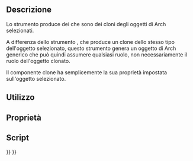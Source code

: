 <languages/>

{{Docnav/it
|
|
|[[Arch_Workbench/it|Arch]]
|IconL=
|IconR=
|IconC=Workbench_Arch.svg
}}

{{VeryImportantMessage|QUESTO COMANDO È OBSOLETO<br>
Non è disponibile nella {{VersionPlus/it|1.0}}. Utilizzare invece [[Draft_Clone/it|Draft Clona]].}}

<div class="mw-translate-fuzzy">
{{GuiCommand/it
|Name=Arch CloneComponent
‏‎‏‎|Name/it=Clona component‏‎‏‎e
|MenuLocation=Arch → Utilità → Clona componente
|Workbenches=[[Arch_Workbench/it|Arch]]
|Shortcut={{KEY|C}} {{KEY|C‏‎}}
|SeeAlso=[[Draft_Clone/it|Clona componente]], [[Arch_Component/it|Componente]]
}}
</div>

<span id="Description"></span>
==Descrizione==

Lo strumento {{Button|[[Image:Arch_CloneComponent.svg|16px]] [[Arch_CloneComponent/it|Clona Componente]]}} produce dei {{Button|[[Image:Arch_Component.svg|16px]] [[Arch_Component/it|Componenti]]}} che sono dei cloni degli oggetti di Arch selezionati.

A differenza dello strumento {{Button|[[Image:Draft_Clone.svg|16px]] [[Draft_Clone/it|Clone di Draft]]}}, che produce un clone dello stesso tipo dell'oggetto selezionato, questo strumento genera un oggetto {{KEY|[[Image:Arch_Component.svg|16px]] [[Arch_Component/it|Componente]]}} di Arch generico che può quindi assumere qualsiasi ruolo, non necessariamente il ruolo dell'oggetto clonato.

Il componente clone ha semplicemente la sua proprietà {{PropertyData|CloneOf}} impostata sull'oggetto selezionato.

<span id="Usage"></span>
==Utilizzo==


<span id="Properties"></span>
==Proprietà==


<span id="Scripting"></span>
==Script==


{{Docnav/it
|
|
|[[Arch_Workbench/it|Arch]]
|IconL=
|IconR=
|IconC=Workbench_Arch.svg
}}

{{BIM_Tools_navi{{#translation:}}}}
{{Userdocnavi{{#translation:}}}}